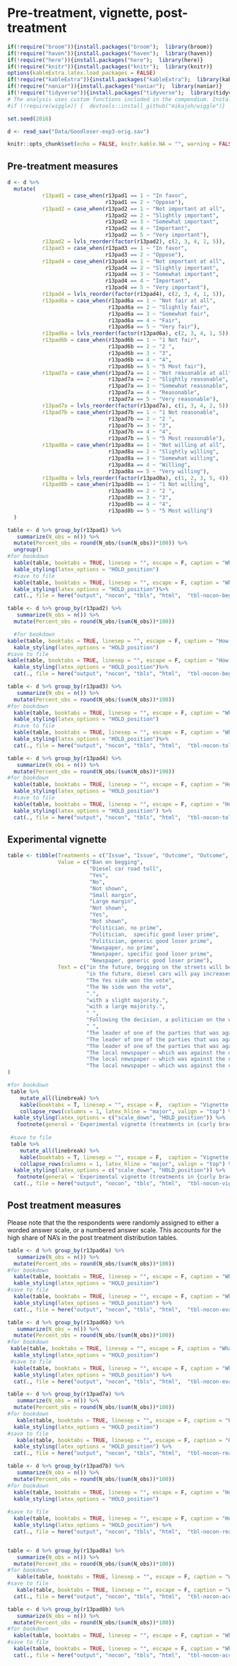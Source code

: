 # Pre-treatment, vignette, post-treatment
```r
if(!require("broom")){install.packages("broom");  library(broom)}
if(!require("haven")){install.packages("haven");  library(haven)}
if(!require("here")){install.packages("here");  library(here)}
if(!require("knitr")){install.packages("knitr");  library(knitr)}
options(kableExtra.latex.load_packages = FALSE) 
if(!require("kableExtra")){install.packages("kableExtra");  library(kableExtra)}
if(!require("naniar")){install.packages("naniar");  library(naniar)}
if(!require("tidyverse")){install.packages("tidyverse");  library(tidyverse)}
# The analysis uses custom functions included in the compendium. Install the included pkg with `devtools::install()` or just install from github with:
#if (!require(wiggle)) {  devtools::install_github("mikajoh/wiggle")}

set.seed(2016)

d <- read_sav("Data/Goodloser-exp3-orig.sav")

knitr::opts_chunk$set(echo = FALSE, knitr.kable.NA = "", warning = FALSE, message = FALSE)
```


## Pre-treatment measures
```r
d <- d %>% 
  mutate(
           r13pad1 = case_when(r13pad1 == 1 ~ "In favor",
                               r13pad1 == 2 ~ "Oppose"),
           r13pad2 = case_when(r13pad2 == 1 ~ "Not important at all",
                               r13pad2 == 2 ~ "Slightly important",
                               r13pad2 == 3 ~ "Somewhat important",
                               r13pad2 == 4 ~ "Important",
                               r13pad2 == 5 ~ "Very important"),
           r13pad2 = lvls_reorder(factor(r13pad2), c(2, 3, 4, 1, 5)),
           r13pad3 = case_when(r13pad3 == 1 ~ "In favor",
                               r13pad3 == 2 ~ "Oppose"),
           r13pad4 = case_when(r13pad4 == 1 ~ "Not important at all",
                               r13pad4 == 2 ~ "Slightly important",
                               r13pad4 == 3 ~ "Somewhat important",
                               r13pad4 == 4 ~ "Important",
                               r13pad4 == 5 ~ "Very important"),
           r13pad4 = lvls_reorder(factor(r13pad4), c(2, 3, 4, 1, 5)),
           r13pad6a = case_when(r13pad6a == 1 ~ "Not fair at all",
                                r13pad6a == 2 ~ "Slightly fair",
                                r13pad6a == 3 ~ "Somewhat fair",
                                r13pad6a == 4 ~ "Fair",
                                r13pad6a == 5 ~ "Very fair"),
           r13pad6a = lvls_reorder(factor(r13pad6a), c(2, 3, 4, 1, 5)),
           r13pad6b = case_when(r13pad6b == 1 ~ "1 Not fair",
                                r13pad6b == 2 ~ "2 ",
                                r13pad6b == 3 ~ "3",
                                r13pad6b == 4 ~ "4",
                                r13pad6b == 5 ~ "5 Most fair"),
           r13pad7a = case_when(r13pad7a == 1 ~ "Not reasonable at all",
                                r13pad7a == 2 ~ "Slightly reasonable",
                                r13pad7a == 3 ~ "Somewhat reasonable",
                                r13pad7a == 4 ~ "Reasonable",
                                r13pad7a == 5 ~ "Very reasonable"),
           r13pad7a = lvls_reorder(factor(r13pad7a), c(1, 3, 4, 2, 5)),
           r13pad7b = case_when(r13pad7b == 1 ~ "1 Not reasonable",
                                r13pad7b == 2 ~ "2 ",
                                r13pad7b == 3 ~ "3",
                                r13pad7b == 4 ~ "4",
                                r13pad7b == 5 ~ "5 Most reasonable"),
           r13pad8a = case_when(r13pad8a == 1 ~ "Not willing at all",
                                r13pad8a == 2 ~ "Slightly willing",
                                r13pad8a == 3 ~ "Somewhat willing",
                                r13pad8a == 4 ~ "Willing",
                                r13pad8a == 5 ~ "Very willing"),
           r13pad8a = lvls_reorder(factor(r13pad8a), c(1, 2, 3, 5, 4)),
           r13pad8b = case_when(r13pad8b == 1 ~ "1 Not willing",
                                r13pad8b == 2 ~ "2 ",
                                r13pad8b == 3 ~ "3",
                                r13pad8b == 4 ~ "4",
                                r13pad8b == 5 ~ "5 Most willing")
  )

table <- d %>% group_by(r13pad1) %>%
   summarize(N_obs = n()) %>% 
  mutate(Percent_obs = round(N_obs/(sum(N_obs))*100)) %>%
  ungroup()
#for bookdown
  kable(table, booktabs = TRUE, linesep = "", escape = F, caption = "What is your opinion on a ban on begging in your municipality?", col.names = linebreak(c("Value", "N", "Percent"))) %>% 
  kable_styling(latex_options = "HOLD_position")
  #save to file
  kable(table, booktabs = TRUE, linesep = "", escape = F, caption = "What is your opinion on a ban on begging in your municipality?", col.names = linebreak(c("Value", "N", "Percent"))) %>% 
  kable_styling(latex_options = "HOLD_position")%>% 
  cat(., file = here("output", "nocon", "tbls", "html",  "tbl-nocon-begging-preference.html"))

table <- d %>% group_by(r13pad2) %>%
   summarize(N_obs = n()) %>% 
  mutate(Percent_obs = round(N_obs/(sum(N_obs))*100)) 

  #for bookdown
kable(table, booktabs = TRUE, linesep = "", escape = F, caption = "How important is the issue of begging ban to you?", col.names = linebreak(c("Value", "N", "Percent"))) %>% 
  kable_styling(latex_options = "HOLD_position")
#save to file
kable(table, booktabs = TRUE, linesep = "", escape = F, caption = "How important is the issue of begging ban to you?", col.names = linebreak(c("Value", "N", "Percent"))) %>% 
  kable_styling(latex_options = "HOLD_position")%>% 
  cat(., file = here("output", "nocon", "tbls", "html",  "tbl-nocon-begging-importance.html"))

table <- d %>% group_by(r13pad3) %>%
   summarize(N_obs = n()) %>% 
  mutate(Percent_obs = round(N_obs/(sum(N_obs))*100)) 
#for bookdown
  kable(table, booktabs = TRUE, linesep = "", escape = F, caption = "What is your opinion on an increase in the tolls for diesel cars in your municipality?", col.names = linebreak(c("Value", "N", "Percent"))) %>% 
  kable_styling(latex_options = "HOLD_position")
  #save to file
  kable(table, booktabs = TRUE, linesep = "", escape = F, caption = "What is your opinion on an increase in the tolls for diesel cars in your municipality?", col.names = linebreak(c("Value", "N", "Percent"))) %>% 
  kable_styling(latex_options = "HOLD_position")%>% 
  cat(., file = here("output", "nocon", "tbls", "html",  "tbl-nocon-toll-preference.html"))

table <- d %>% group_by(r13pad4) %>%
   summarize(N_obs = n()) %>% 
  mutate(Percent_obs = round(N_obs/(sum(N_obs))*100))
#for bookdown
  kable(table, booktabs = TRUE, linesep = "", escape = F, caption = "How important is the issue of increased tolls for diesel cars to you?", col.names = linebreak(c("Value", "N", "Percent"))) %>% 
  kable_styling(latex_options = "HOLD_position") 
  #save to file
  kable(table, booktabs = TRUE, linesep = "", escape = F, caption = "How important is the issue of increased tolls for diesel cars to you?", col.names = linebreak(c("Value", "N", "Percent"))) %>% 
  kable_styling(latex_options = "HOLD_position") %>% 
  cat(., file = here("output", "nocon", "tbls", "html",  "tbl-nocon-toll-preference.html"))
```

## Experimental vignette
```r
table <- tibble(Treatments = c("Issue", "Issue", "Outcome", "Outcome", "Winning margin", "Winning margin", "Winning margin", "Winner's gloating", "Winner's gloating", rep("Messenger and prime", 7)), 
                Value = c("Ban on begging", 
                          "Diesel car road toll",
                          "Yes",
                          "No",
                          "Not shown",
                          "Small margin",
                          "Large margin", 
                          "Not shown", 
                          "Yes", 
                          "Not shown", 
                          "Politician, no prime", 
                          "Politician,  specific good loser prime",
                          "Politician, generic good loser prime", 
                          "Newspaper, no prime",
                          "Newspaper, specific good loser prime", 
                          "Newspaper, generic good loser prime"), 
                Text = c("in the future, begging on the streets will be banned or permitted in the municipality. This is a controversial decision. Some residents are strong in favour of a ban (the “Yes” side), while other residents are strongly against a ban (the “No” side). Some",
                         "in the future, diesel cars will pay increased tolls. This is a controversial decision. Some residents are strongly in favour of such an increase (the side), while others are strongly against an increase (the “No” side). Some parties propose such an",
                         "The Yes side won the vote",
                         "The No side won the vote",
                         ".",
                         "with a slight majority.",
                         "with a large majority.",
                         " ",
                         "Following the decision, a politician on the winning side says that it was a good decision and that common sense prevailed.",
                         " ",
                         "The leader of one of the parties that was against the decision says that they are disappointed and that the decision was wrong.",
                         "The leader of one of the parties that was against the decision says that they are disappointed and that the decision was wrong,  but that it was a fair fight where both sides had the opportunity to argue in favour of their views.",
                         "The leader of one of the parties that was against the decision says that they are disappointed and that the decision was wrong,  but that is what living in a democracy is all about. Sometimes you win, sometimes you lose.",
                         "The local newspaper – which was against the decision – writes in an editorial that they are disappointed and that the decision was wrong.",
                         "The local newspaper – which was against the decision – writes in an editorial that they are disappointed and that the decision was wrong, but that it was a fair fight where both sides had the opportunity to argue in favour of their views.",
                         "The local newspaper – which was against the decision – writes in an editorial that they are disappointed and that the decision was wrong, but that is what living in a democracy is all about. Sometimes you win, sometimes you lose.")
)

#for bookdown
 table %>% 
    mutate_all(linebreak) %>% 
    kable(booktabs = T, linesep = "", escape = F,  caption = "Vignette treatment dimensions and values", col.names = linebreak(c("Preference", "Treatment", "Text"))) %>% 
    collapse_rows(columns = 1, latex_hline = "major", valign = "top") %>% 
  kable_styling(latex_options = c("scale_down", "HOLD_position")) %>% 
   footnote(general = 'Experimental vignette (treatments in {curly brackets}): Below, we have described a hypothetical situation. Please read through the situation carefully and then answer the three questions that follow. Imagine that your municipality must decide on {Issue} The decision will be taken by the municipal council and follow the usual procedures. The proposal will initially be debated by the municipal council where all the members will have the opportunity to express their opinions and arguments regarding the issue. The debate will be public, and journalists will be in attendance to report on the debate. In the end, the politicians will vote on the issue. {Outcome} {[Winning margin} {Winner gloating} {Messenger and prime}') 
 
 #save to file
 table %>% 
    mutate_all(linebreak) %>% 
    kable(booktabs = T, linesep = "", escape = F,  caption = "Vignette treatment dimensions and values", col.names = linebreak(c("Preference", "Treatment", "Text"))) %>% 
    collapse_rows(columns = 1, latex_hline = "major", valign = "top") %>% 
  kable_styling(latex_options = c("scale_down", "HOLD_position")) %>% 
   footnote(general = 'Experimental vignette (treatments in {curly brackets}): Below, we have described a hypothetical situation. Please read through the situation carefully and then answer the three questions that follow. Imagine that your municipality must decide on {Issue} The decision will be taken by the municipal council and follow the usual procedures. The proposal will initially be debated by the municipal council where all the members will have the opportunity to express their opinions and arguments regarding the issue. The debate will be public, and journalists will be in attendance to report on the debate. In the end, the politicians will vote on the issue. {Outcome} {[Winning margin} {Winner gloating} {Messenger and prime}') %>% 
  cat(., file = here("output", "nocon", "tbls", "html",  "tbl-nocon-vignette.html"))
```
## Post treatment measures
Please note that the the respondents were randomly assigned to either a worded answer scale, or a numbered answer scale. This accounts for the high share of NA's in the post treatment distribution tables.

```r

table <- d %>% group_by(r13pad6a) %>%
   summarize(N_obs = n()) %>% 
  mutate(Percent_obs = round(N_obs/(sum(N_obs))*100)) 
#for bookdown
  kable(table, booktabs = TRUE, linesep = "", escape = F, caption = "What do you think about the way the decision was made?", col.names = linebreak(c("Value", "N", "Percent"))) %>% 
  kable_styling(latex_options = "HOLD_position")  
#save to file
  kable(table, booktabs = TRUE, linesep = "", escape = F, caption = "What do you think about the way the decision was made?", col.names = linebreak(c("Value", "N", "Percent"))) %>% 
  kable_styling(latex_options = "HOLD_position") %>% 
  cat(., file = here("output", "nocon", "tbls", "html",  "tbl-nocon-eval-dv1.html"))

table <- d %>% group_by(r13pad6b) %>%
   summarize(N_obs = n()) %>% 
  mutate(Percent_obs = round(N_obs/(sum(N_obs))*100))
#for bookdown
 kable(table, booktabs = TRUE, linesep = "", escape = F, caption = "What do you think about the way the decision was made?", col.names = linebreak(c("Value", "N", "Percent"))) %>% 
  kable_styling(latex_options = "HOLD_position")
 #save to file
  kable(table, booktabs = TRUE, linesep = "", escape = F, caption = "What do you think about the way the decision was made?", col.names = linebreak(c("Value", "N", "Percent"))) %>% 
  kable_styling(latex_options = "HOLD_position") %>% 
  cat(., file = here("output", "nocon", "tbls", "html",  "tbl-nocon-eval-dv2.html"))

table <- d %>% group_by(r13pad7a) %>%
   summarize(N_obs = n()) %>% 
  mutate(Percent_obs = round(N_obs/(sum(N_obs))*100)) 
#for bookdown
   kable(table, booktabs = TRUE, linesep = "", escape = F, caption = "How reasonable do you think the decision was?", col.names = linebreak(c("Value", "N", "Percent"))) %>% 
  kable_styling(latex_options = "HOLD_position")
#save to file
   kable(table, booktabs = TRUE, linesep = "", escape = F, caption = "How reasonable do you think the decision was?", col.names = linebreak(c("Value", "N", "Percent"))) %>% 
  kable_styling(latex_options = "HOLD_position") %>% 
  cat(., file = here("output", "nocon", "tbls", "html",  "tbl-nocon-reasonable-dv1.html"))

table <- d %>% group_by(r13pad7b) %>%
   summarize(N_obs = n()) %>% 
  mutate(Percent_obs = round(N_obs/(sum(N_obs))*100)) 
#for bookdown
  kable(table, booktabs = TRUE, linesep = "", escape = F, caption = "How reasonable do you think the decision was?", col.names = linebreak(c("Value", "N", "Percent"))) %>% 
  kable_styling(latex_options = "HOLD_position")
  
#save to file
  kable(table, booktabs = TRUE, linesep = "", escape = F, caption = "How reasonable do you think the decision was?", col.names = linebreak(c("Value", "N", "Percent"))) %>% 
  kable_styling(latex_options = "HOLD_position") %>% 
  cat(., file = here("output", "nocon", "tbls", "html",  "tbl-nocon-reasonable-dv2.html"))


table <- d %>% group_by(r13pad8a) %>%
   summarize(N_obs = n()) %>% 
  mutate(Percent_obs = round(N_obs/(sum(N_obs))*100))
#for bookdown
   kable(table, booktabs = TRUE, linesep = "", escape = F, caption = "When you think about the actual outcome of the decision, how willing are you to accept the decision?", col.names = linebreak(c("Value", "N", "Percent"))) %>%   kable_styling(latex_options = "HOLD_position")
#save to file
   kable(table, booktabs = TRUE, linesep = "", escape = F, caption = "When you think about the actual outcome of the decision, how willing are you to accept the decision?", col.names = linebreak(c("Value", "N", "Percent"))) %>%   kable_styling(latex_options = "HOLD_position") %>% 
  cat(., file = here("output", "nocon", "tbls", "html",  "tbl-nocon-accept-dv1.html"))

table <- d %>% group_by(r13pad8b) %>%
   summarize(N_obs = n()) %>% 
  mutate(Percent_obs = round(N_obs/(sum(N_obs))*100)) 
#for bookdown
  kable(table, booktabs = TRUE, linesep = "", escape = F, caption = "When you think about the actual outcome of the decision, how willing are you to accept the decision?", col.names = linebreak(c("Value", "N", "Percent"))) %>%   kable_styling(latex_options = "HOLD_position")
#save to file
  kable(table, booktabs = TRUE, linesep = "", escape = F, caption = "When you think about the actual outcome of the decision, how willing are you to accept the decision?", col.names = linebreak(c("Value", "N", "Percent"))) %>%   kable_styling(latex_options = "HOLD_position") %>% 
  cat(., file = here("output", "nocon", "tbls", "html",  "tbl-nocon-accept-dv2.html"))

```
